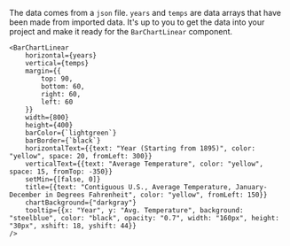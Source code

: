 The data comes from a `json` file. `years` and `temps` are data arrays that have been made from imported data. It's up to you to get the data into your project and make it ready for the `BarChartLinear` component.

```
<BarChartLinear
    horizontal={years}
    vertical={temps}
    margin={{
        top: 90,
        bottom: 60,
        right: 60,
        left: 60
    }}
    width={800}
    height={400}
    barColor={`lightgreen`}
    barBorder={`black`}
    horizontalText={{text: "Year (Starting from 1895)", color: "yellow", space: 20, fromLeft: 300}}
    verticalText={{text: "Average Temperature", color: "yellow", space: 15, fromTop: -350}}
    setMin={[false, 0]}
    title={{text: "Contiguous U.S., Average Temperature, January-December in Degrees Fahrenheit", color: "yellow", fromLeft: 150}}
    chartBackground={"darkgray"}
    tooltip={{x: "Year", y: "Avg. Temperature", background: "steelblue", color: "black", opacity: "0.7", width: "160px", height: "30px", xshift: 18, yshift: 44}}
/>
```
